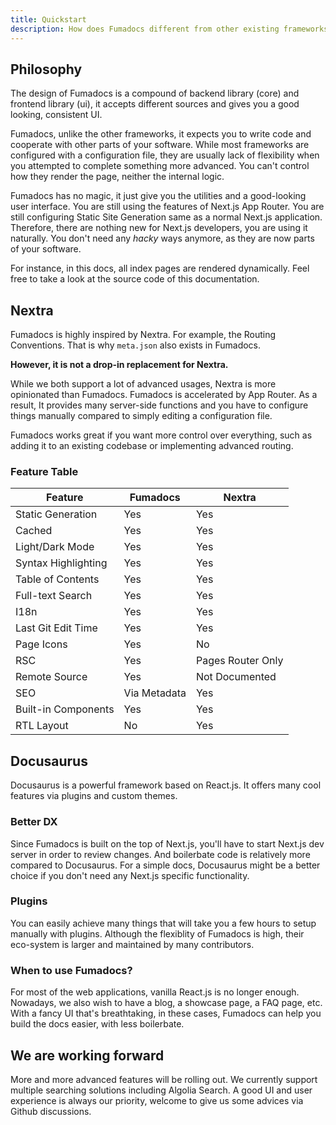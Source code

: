 ```yaml
---
title: Quickstart
description: How does Fumadocs different from other existing frameworks
---
```


## Philosophy

The design of Fumadocs is a compound of backend
library (core) and frontend library (ui), it accepts different sources and gives you a good
looking, consistent UI.

Fumadocs, unlike the other frameworks, it expects you to write code and cooperate with other parts of your software.
While most frameworks are configured with a configuration file, they are usually lack of flexibility when you attempted to complete something more advanced.
You can't control how they render the page, neither the internal logic.

Fumadocs has no magic, it just give you the utilities and a good-looking user interface.
You are still using the features of Next.js App Router.
You are still configuring Static Site Generation same as a normal Next.js application.
Therefore, there are nothing new for Next.js developers, you are using it naturally.
You don't need any _hacky_ ways anymore, as they are now parts of your software.

For instance, in this docs, all index pages are rendered dynamically.
Feel free to take a look at the source code of this documentation.

## Nextra

Fumadocs is highly inspired by Nextra. For example, the Routing Conventions. That is why
`meta.json` also exists in Fumadocs.

**However, it is not a drop-in replacement for Nextra.**

While we both support a lot of
advanced usages, Nextra is more opinionated than Fumadocs. Fumadocs is accelerated by App Router. As a result, It provides many server-side functions and you have to
configure things manually compared to simply editing a configuration file.

Fumadocs works great if you want more control over everything, such as
adding it to an existing codebase or implementing advanced routing.

### Feature Table

| Feature             | Fumadocs     | Nextra            |
| ------------------- | ------------ | ----------------- |
| Static Generation   | Yes          | Yes               |
| Cached              | Yes          | Yes               |
| Light/Dark Mode     | Yes          | Yes               |
| Syntax Highlighting | Yes          | Yes               |
| Table of Contents   | Yes          | Yes               |
| Full-text Search    | Yes          | Yes               |
| I18n                | Yes          | Yes               |
| Last Git Edit Time  | Yes          | Yes               |
| Page Icons          | Yes          | No                |
| RSC                 | Yes          | Pages Router Only |
| Remote Source       | Yes          | Not Documented    |
| SEO                 | Via Metadata | Yes               |
| Built-in Components | Yes          | Yes               |
| RTL Layout          | No           | Yes               |

## Docusaurus

Docusaurus is a powerful framework based on React.js. It offers many cool
features via plugins and custom themes.

### Better DX

Since Fumadocs is built on the top of Next.js, you'll have to start Next.js dev
server in order to review changes. And boilerbate code is relatively more
compared to Docusaurus. For a simple docs, Docusaurus might be a better choice
if you don't need any Next.js specific functionality.

### Plugins

You can easily achieve many things that will take you a few hours to setup
manually with plugins. Although the flexiblity of Fumadocs is high, their
eco-system is larger and maintained by many contributors.

### When to use Fumadocs?

For most of the web applications, vanilla React.js is no longer enough.
Nowadays, we also wish to have a blog, a showcase page, a FAQ page, etc. With a
fancy UI that's breathtaking, in these cases, Fumadocs can help you build the
docs easier, with less boilerbate.

## We are working forward

More and more advanced features will be rolling out. We currently support
multiple searching solutions including Algolia Search. A good UI and user
experience is always our priority, welcome to give us some advices via Github
discussions.
